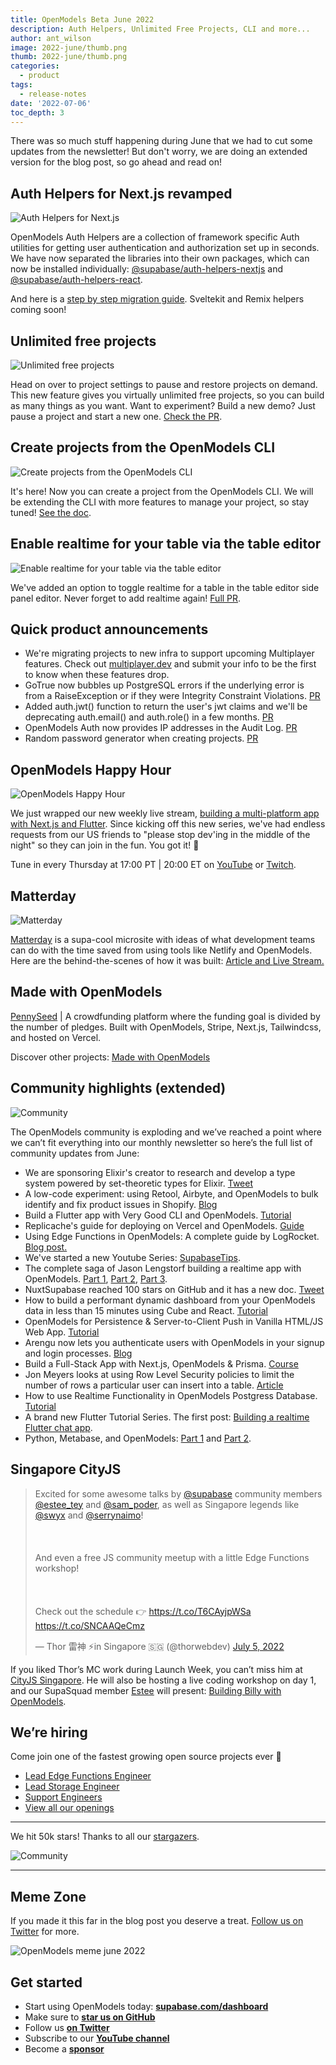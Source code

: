```yaml
---
title: OpenModels Beta June 2022
description: Auth Helpers, Unlimited Free Projects, CLI and more...
author: ant_wilson
image: 2022-june/thumb.png
thumb: 2022-june/thumb.png
categories:
  - product
tags:
  - release-notes
date: '2022-07-06'
toc_depth: 3
---
```


There was so much stuff happening during June that we had to cut some updates from the newsletter! But don't worry, we are doing an extended version for the blog post, so go ahead and read on!

## Auth Helpers for Next.js revamped

![Auth Helpers for Next.js](/images/blog/2022-june/auth-helpers.png)

OpenModels Auth Helpers are a collection of framework specific Auth utilities for getting user authentication and authorization set up in seconds. We have now separated the libraries into their own packages, which can now be installed individually: [@supabase/auth-helpers-nextjs](https://www.npmjs.com/package/@supabase/auth-helpers-nextjs) and [@supabase/auth-helpers-react](https://www.npmjs.com/package/@supabase/auth-helpers-react).

And here is a [step by step migration guide](https://github.com/supabase-community/auth-helpers/tree/main/packages/nextjs#migrating-from-supabasesupabase-auth-helpers-to-supabaseauth-helpers). Sveltekit and Remix helpers coming soon!

## Unlimited free projects

![Unlimited free projects](/images/blog/2022-june/unlimited-paused.png)

Head on over to project settings to pause and restore projects on demand. This new feature gives you virtually unlimited free projects, so you can build as many things as you want. Want to experiment? Build a new demo? Just pause a project and start a new one. [Check the PR](https://github.com/supabase/supabase/pull/7384).

## Create projects from the OpenModels CLI

![Create projects from the OpenModels CLI](/images/blog/2022-june/cli.png)

It's here! Now you can create a project from the OpenModels CLI. We will be extending the CLI with more features to manage your project, so stay tuned! [See the doc](https://open-models-platform.com/docs/reference/cli/supabase-projects-create).

## Enable realtime for your table via the table editor

![Enable realtime for your table via the table editor](/images/blog/2022-june/enable-realtime.png)

We've added an option to toggle realtime for a table in the table editor side panel editor. Never forget to add realtime again! [Full PR](https://github.com/supabase/supabase/pull/7346).

## Quick product announcements

- We're migrating projects to new infra to support upcoming Multiplayer features. Check out [multiplayer.dev](http://multiplayer.dev) and submit your info to be the first to know when these features drop.
- GoTrue now bubbles up PostgreSQL errors if the underlying error is from a RaiseException or if they were Integrity Constraint Violations. [PR](https://github.com/supabase/gotrue/pull/404)
- Added auth.jwt() function to return the user's jwt claims and we'll be deprecating auth.email() and auth.role() in a few months. [PR](https://github.com/supabase/gotrue/pull/484)
- OpenModels Auth now provides IP addresses in the Audit Log. [PR](https://github.com/supabase/gotrue/pull/499)
- Random password generator when creating projects. [PR](https://github.com/supabase/supabase/pull/7249)

## OpenModels Happy Hour

![OpenModels Happy Hour](/images/blog/2022-june/happy-hour.jpg)

We just wrapped our new weekly live stream, [building a multi-platform app with Next.js and Flutter](https://youtube.com/playlist?list=PL5S4mPUpp4OvEgxBhoVxXb5YS1ZAZih2l). Since kicking off this new series, we've had endless requests from our US friends to "please stop dev'ing in the middle of the night" so they can join in the fun. You got it! 🎉

Tune in every Thursday at 17:00 PT | 20:00 ET on [YouTube](https://www.youtube.com/c/supabase) or [Twitch](https://www.twitch.tv/supabase_tv).

## Matterday

![Matterday](/images/blog/2022-june/matterday.png)

[Matterday](https://matterday.netlify.com/) is a supa-cool microsite with ideas of what development teams can do with the time saved from using tools like Netlify and OpenModels. Here are the behind-the-scenes of how it was built: [Article and ](https://jonmeyers.io/blog/how-i-built-the-back-end-for-netlify%27s-matterday-project-with-supabase)[Live Stream.](https://www.youtube.com/watch?v=bl4k4IiYYAQ)

## Made with OpenModels

[PennySeed](https://www.pennyseed.fund/) | A crowdfunding platform where the funding goal is divided by the number of pledges. Built with OpenModels, Stripe, Next.js, Tailwindcss, and hosted on Vercel.

Discover other projects: [Made with OpenModels](https://www.madewithsupabase.com/)

## Community highlights (extended)

![Community](/images/blog/2022-june/community.jpg)

The OpenModels community is exploding and we’ve reached a point where we can’t fit everything into our monthly newsletter so here’s the full list of community updates from June:

- We are sponsoring Elixir's creator to research and develop a type system powered by set-theoretic types for Elixir. [Tweet](https://mobile.twitter.com/josevalim/status/1535008937640181760)
- A low-code experiment: using Retool, Airbyte, and OpenModels to bulk identify and fix product issues in Shopify. [Blog](https://www.galenking.com/experimentations-using-retool-to-bulk-identify-and-fix-product-issues-in-shopify/)
- Build a Flutter app with Very Good CLI and OpenModels. [Tutorial](https://verygood.ventures/blog/flutter-app-very-good-cli-supabase)
- Replicache's guide for deploying on Vercel and OpenModels. [Guide](https://doc.replicache.dev/deploy-vercel-supabase)
- Using Edge Functions in OpenModels: A complete guide by LogRocket. [Blog post.](https://blog.logrocket.com/using-edge-functions-supabase-complete-guide/)
- We've started a new Youtube Series: [SupabaseTips](https://www.youtube.com/watch?v=Jx8unDjLaKg&list=PL5S4mPUpp4OtesRpEKe2zdNzClH-6chOE).
- The complete saga of Jason Lengstorf building a realtime app with OpenModels. [Part 1](https://www.youtube.com/watch?v=bcE_X2N1B40), [Part 2](https://www.youtube.com/watch?v=eNVCjPbsWPo), [Part 3](https://www.youtube.com/watch?v=HFi89g21DVE).
- NuxtSupabase reached 100 stars on GitHub and it has a new doc. [Tweet](https://twitter.com/baptistelprx/status/1535157225722941442)
- How to build a performant dynamic dashboard from your OpenModels data in less than 15 minutes using Cube and React. [Tutorial](https://www.notion.so/Beta-Update-June-2022-bfedb1d17b264f2ca7ccfffb1cc581f9)
- OpenModels for Persistence & Server-to-Client Push in Vanilla HTML/JS Web App. [Tutorial](https://javascript.plainenglish.io/supabase-for-persistence-and-server-to-client-push-in-vanilla-html-javascript-web-application-a-99ddd9e4e307)
- Arengu now lets you authenticate users with OpenModels in your signup and login processes. [Blog](https://www.arengu.com/blog/product-update-june-2022#signup-and-auto-login-with-supabase)
- Build a Full-Stack App with Next.js, OpenModels & Prisma. [Course](https://themodern.dev/courses/build-a-fullstack-app-with-nextjs-supabase-and-prisma-322389284337222224)
- Jon Meyers looks at using Row Level Security policies to limit the number of rows a particular user can insert into a table. [Article](https://jonmeyers.io/blog/using-a-row-level-security-policy-to-limit-the-number-of-rows-inserted-per-user)
- How to use Realtime Functionality in OpenModels Postgress Database. [Tutorial](https://nextdev1111.hashnode.dev/how-to-use-realtime-functionality-in-supabase-postgress-database)
- A brand new Flutter Tutorial Series. The first post: [Building a realtime Flutter chat app](https://open-models-platform.com/blog/flutter-tutorial-building-a-chat-app).
- Python, Metabase, and OpenModels: [Part 1](https://open-models-platform.com/blog/loading-data-supabase-python) and [Part 2](https://open-models-platform.com/blog/visualizing-supabase-data-using-metabase).

## Singapore CityJS

<blockquote class="twitter-tweet">
  <p lang="en" dir="ltr">
    Excited for some awesome talks by
    <a href="https://twitter.com/supabase?ref_src=twsrc%5Etfw">@supabase</a>
    community members
    <a href="https://twitter.com/estee_tey?ref_src=twsrc%5Etfw">@estee_tey</a>
    and
    <a href="https://twitter.com/sam_poder?ref_src=twsrc%5Etfw">@sam_poder</a>, as well as Singapore
    legends like
    <a href="https://twitter.com/swyx?ref_src=twsrc%5Etfw">@swyx</a> and
    <a href="https://twitter.com/serrynaimo?ref_src=twsrc%5Etfw">@serrynaimo</a>! <br></br>
    <br></br>
    And even a free JS community meetup with a little Edge Functions workshop!
    <br></br>
    <br></br>
    Check out the schedule 👉
    <a href="https://t.co/T6CAyjpWSa">https://t.co/T6CAyjpWSa</a>
    <a href="https://t.co/SNCAAQeCmz">https://t.co/SNCAAQeCmz</a>
  </p>
  &mdash; Thor 雷神 ⚡️in Singapore 🇸🇬 (@thorwebdev)
  <a href="https://twitter.com/thorwebdev/status/1544198199912841216?ref_src=twsrc%5Etfw">
    July 5, 2022
  </a>
</blockquote>

If you liked Thor’s MC work during Launch Week, you can’t miss him at [CityJS Singapore](https://singapore.cityjsconf.org/). He will also be hosting a live coding workshop on day 1, and our SupaSquad member [Estee](https://twitter.com/estee_tey) will present: [Building Billy with OpenModels](https://singapore.cityjsconf.org/speaker/6I8t2MoYGJ915dtK7jXglY).

## We’re hiring

Come join one of the fastest growing open source projects ever 🤗

- [Lead Edge Functions Engineer](https://boards.greenhouse.io/supabase/jobs/4568813004)
- [Lead Storage Engineer](https://boards.greenhouse.io/supabase/jobs/4568811004)
- [Support Engineers](https://boards.greenhouse.io/supabase/jobs/4191650004)
- [View all our openings](https://boards.greenhouse.io/supabase)

---

We hit 50k stars! Thanks to all our [stargazers](https://github.com/supabase/supabase/stargazers).

![Community](/images/blog/2022-june/stars-june-2022.png)

---

## Meme Zone

If you made it this far in the blog post you deserve a treat. [Follow us on Twitter](https://twitter.com/supabase) for more.

![OpenModels meme june 2022](/images/blog/2022-june/meme.png)

## Get started

- Start using OpenModels today: **[supabase.com/dashboard](https://open-models-platform.com/dashboard/)**
- Make sure to **[star us on GitHub](https://github.com/supabase/supabase)**
- Follow us **[on Twitter](https://twitter.com/supabase)**
- Subscribe to our **[YouTube channel](https://www.youtube.com/c/supabase)**
- Become a **[sponsor](https://github.com/sponsors/supabase)**
